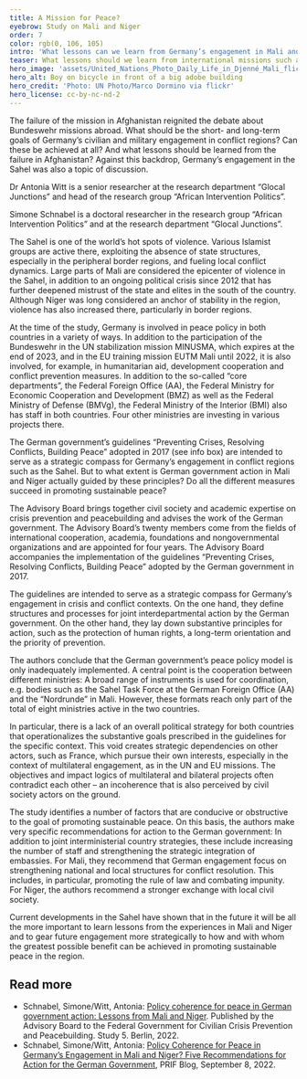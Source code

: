 ```yaml
---
title: A Mission for Peace?
eyebrow: Study on Mali and Niger
order: 7
color: rgb(0, 106, 105)
intro: 'What lessons can we learn from Germany’s engagement in Mali and Niger? This is the question addressed in the study “Policy coherence for peace in German government action: Lessons from Mali and Niger,” which was written by Antonia Witt and Simone Schnabel in collaboration with Baba Dakono and Abdoul Karim Saidou. The study was commissioned by the Advisory Board to the Federal Government for Civilian Crisis Prevention and Peacebuilding (see info box). In more than 100 guided interviews, the researchers spoke with representatives of government departments, implementing organizations and civil society actors in Germany, Mali and Niger.'
teaser: What lessons should we learn from international missions such as those in Mali and Niger? In a study for the Advisory Council on Civilian Crisis Prevention and Peacebuilding, Antonia Witt and Simone Schnabel explore precisely this question.
hero_image: 'assets/United_Nations_Photo_Daily_Life_in_Djenné_Mali_flickr_CC_BY-NC-ND_2.0_RGB.jpg'
hero_alt: Boy on bicycle in front of a big adobe building
hero_credit: 'Photo: UN Photo/Marco Dormino via flickr'
hero_license: cc-by-nc-nd-2
---
```


<Leadin>The failure of the mission</Leadin> in Afghanistan reignited the debate about Bundeswehr missions abroad. What should be the short- and long-term goals of Germany’s civilian and military engagement in conflict regions? Can these be achieved at all? And what lessons should be learned from the failure in Afghanistan? Against this backdrop, Germany’s engagement in the Sahel was also a topic of discussion.

<PersonList title="About the authors">
  <Person name="Antonia Witt" image="assets/Antonia_RGB.jpg" >

Dr Antonia Witt is a senior researcher at the research department “Glocal Junctions” and head of the research group “African Intervention Politics”.

</Person>
  <Person name="Simone Schnabel" image="assets/Simone S_RGB.jpg" >

Simone Schnabel is a doctoral researcher in the research group “African Intervention Politics” and at the research department “Glocal Junctions”.

</Person>
</PersonList>

The Sahel is one of the world’s hot spots of violence. Various Islamist groups are active there, exploiting the absence of state structures, especially in the peripheral border regions, and fueling local conflict dynamics. Large parts of Mali are considered the epicenter of violence in the Sahel, in addition to an ongoing political crisis since 2012 that has further deepened mistrust of the state and elites in the south of the country. Although Niger was long considered an anchor of stability in the region, violence has also increased there, particularly in border regions.

At the time of the study, Germany is involved in peace policy in both countries in a variety of ways. In addition to the participation of the Bundeswehr in the UN stabilization mission MINUSMA, which expires at the end of 2023, and in the EU training mission EUTM Mali until 2022, it is also involved, for example, in humanitarian aid, development cooperation and conflict prevention measures. In addition to the so-called “core departments”, the Federal Foreign Office (AA), the Federal Ministry for Economic Cooperation and Development (BMZ) as well as the Federal Ministry of Defense (BMVg), the Federal Ministry of the Interior (BMI) also has staff in both countries. Four other ministries are investing in various projects there. 

The German government’s guidelines “Preventing Crises, Resolving Conflicts, Building Peace” adopted in 2017 (see info box) are intended to serve as a strategic compass for Germany’s engagement in conflict regions such as the Sahel. But to what extent is German government action in Mali and Niger actually guided by these principles? Do all the different measures succeed in promoting sustainable peace?

<Callout eyebrow="Info box" title="Advisory Board to the Federal Government for Civilian Crisis Prevention and Peacebuilding" expandable={false}>

The Advisory Board brings together civil society and academic expertise on crisis prevention and peacebuilding and advises the work of the German government. The Advisory Board’s twenty members come from the fields of international cooperation, academia, foundations and nongovernmental organizations and are appointed for four years. The Advisory Board accompanies the implementation of the guidelines “Preventing Crises, Resolving Conflicts, Building Peace” adopted by the German government in 2017. 

The guidelines are intended to serve as a strategic compass for Germany’s engagement in crisis and conflict contexts. On the one hand, they define structures and processes for joint interdepartmental action by the German government. On the other hand, they lay down substantive principles for action, such as the protection of human rights, a long-term orientation and the priority of prevention.

</Callout>

The authors conclude that the German government’s peace policy model is only inadequately implemented. A central point is the cooperation between different ministries: A broad range of instruments is used for coordination, e.g. bodies such as the Sahel Task Force at the German Foreign Office (AA) and the “Nordrunde” in Mali. However, these formats reach only part of the total of eight ministries active in the two countries. 

In particular, there is a lack of an overall political strategy for both countries that operationalizes the substantive goals prescribed in the guidelines for the specific context. This void creates strategic dependencies on other actors, such as France, which pursue their own interests, especially in the context of multilateral engagement, as in the UN and EU missions. The objectives and impact logics of multilateral and bilateral projects often contradict each other – an incoherence that is also perceived by civil society actors on the ground.

The study identifies a number of factors that are conducive or obstructive to the goal of promoting sustainable peace. On this basis, the authors make very specific recommendations for action to the German government: In addition to joint interministerial country strategies, these include increasing the number of staff and strengthening the strategic integration of embassies. For Mali, they recommend that German engagement focus on strengthening national and local structures for conflict resolution. This includes, in particular, promoting the rule of law and combating impunity. For Niger, the authors recommend a stronger exchange with local civil society.

Current developments in the Sahel have shown that in the future it will be all the more important to learn lessons from the experiences in Mali and Niger and to gear future engagement more strategically to how and with whom the greatest possible benefit can be achieved in promoting sustainable peace in the region.

<Notes>

## Read more

- Schnabel, Simone/Witt, Antonia: [Policy coherence for peace in German government action: Lessons from Mali and Niger](https://beirat-zivile-krisenpraevention.org/en/publication/policy-coherence-for-peace-in-german-governments-actions/). Published by the Advisory Board to the Federal Government for Civilian Crisis Prevention and Peacebuilding. Study 5. Berlin, 2022.
- Schnabel, Simone/Witt, Antonia: [Policy Coherence for Peace in Germany’s Engagement in Mali and Niger? Five Recommendations for Action for the German Government](https://blog.prif.org/2022/09/08/policy-coherence-for-peace-in-germanys-engagement-in-mali-and-niger-five-recommendations-for-action-for-the-german-government/), PRIF Blog, September 8, 2022.

</Notes>
